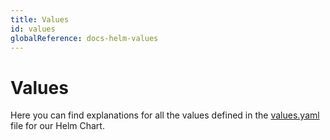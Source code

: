 ```yaml
---
title: Values
id: values
globalReference: docs-helm-values
---
```


# Values


Here you can find explanations for all the values defined in the [values.yaml](repo:deployments/chart/values.yaml) file for our Helm Chart.

<DocCardList />

